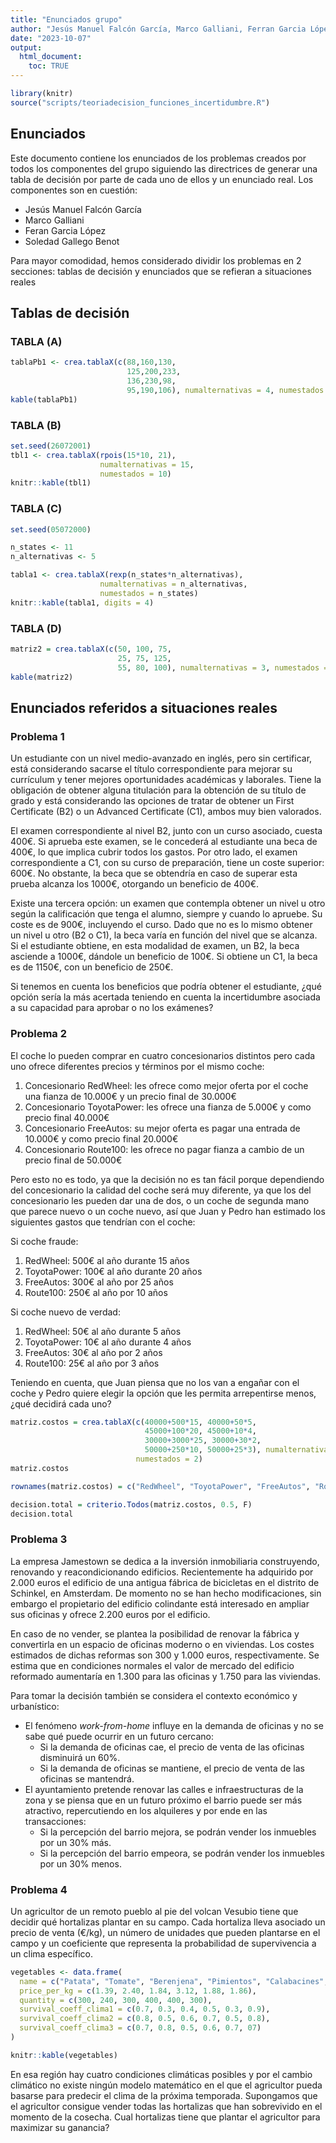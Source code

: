 ```yaml
---
title: "Enunciados grupo"
author: "Jesús Manuel Falcón García, Marco Galliani, Ferran Garcia López, Soledad Gallego Benot"
date: "2023-10-07"
output: 
  html_document:
    toc: TRUE
---
```


```r
library(knitr)
source("scripts/teoriadecision_funciones_incertidumbre.R")
```


## Enunciados

Este documento contiene los enunciados de los problemas creados por todos los componentes del grupo siguiendo las directrices de generar una tabla de decisión por parte de cada uno de ellos y un enunciado real. Los componentes son en cuestión:

-   Jesús Manuel Falcón García
-   Marco Galliani
-   Feran Garcia López
-   Soledad Gallego Benot

Para mayor comodidad, hemos considerado dividir los problemas en 2 secciones: tablas de decisión y enunciados que se refieran a situaciones reales

## Tablas de decisión

### TABLA (A)

```r
tablaPb1 <- crea.tablaX(c(88,160,130,
                          125,200,233,
                          136,230,98,
                          95,190,106), numalternativas = 4, numestados = 3)
kable(tablaPb1)
```

### TABLA (B)
```r
set.seed(26072001)
tbl1 <- crea.tablaX(rpois(15*10, 21), 
                    numalternativas = 15,
                    numestados = 10)
knitr::kable(tbl1)
```

### TABLA (C)
```r
set.seed(05072000)

n_states <- 11
n_alternativas <- 5

tabla1 <- crea.tablaX(rexp(n_states*n_alternativas), 
                    numalternativas = n_alternativas,
                    numestados = n_states)
knitr::kable(tabla1, digits = 4)
```

### TABLA (D)
```r
matriz2 = crea.tablaX(c(50, 100, 75,
                        25, 75, 125,
                        55, 80, 100), numalternativas = 3, numestados = 3)
kable(matriz2)
```

## Enunciados referidos a situaciones reales
### Problema 1

Un estudiante con un nivel medio-avanzado en inglés, pero sin certificar, está considerando sacarse el título correspondiente para mejorar su currículum y tener mejores oportunidades académicas y laborales. Tiene la obligación de obtener alguna titulación para la obtención de su título de grado y está considerando las opciones de tratar de obtener un First Certificate (B2) o un Advanced Certificate (C1), ambos muy bien valorados.

El examen correspondiente al nivel B2, junto con un curso asociado, cuesta 400€. Si aprueba este examen, se le concederá al estudiante una beca de 400€, lo que implica cubrir todos los gastos. Por otro lado, el examen correspondiente a C1, con su curso de preparación, tiene un coste superior: 600€. No obstante, la beca que se obtendría en caso de superar esta prueba alcanza los 1000€, otorgando un beneficio de 400€.

Existe una tercera opción: un examen que contempla obtener un nivel u otro según la calificación que tenga el alumno, siempre y cuando lo apruebe. Su coste es de 900€, incluyendo el curso. Dado que no es lo mismo obtener un nivel u otro (B2 o C1), la beca varía en función del nivel que se alcanza. Si el estudiante obtiene, en esta modalidad de examen, un B2, la beca asciende a 1000€, dándole un beneficio de 100€. Si obtiene un C1, la beca es de 1150€, con un beneficio de 250€.

Si tenemos en cuenta los beneficios que podría obtener el estudiante, ¿qué opción sería la más acertada teniendo en cuenta la incertidumbre asociada a su capacidad para aprobar o no los exámenes?

### Problema 2

El coche lo pueden comprar en cuatro concesionarios distintos pero cada uno ofrece diferentes precios y términos por el mismo coche:

1.  Concesionario RedWheel: les ofrece como mejor oferta por el coche una fianza de 10.000€ y un precio final de 30.000€
2.  Concesionario ToyotaPower: les ofrece una fianza de 5.000€ y como precio final 40.000€
3.  Concesionario FreeAutos: su mejor oferta es pagar una entrada de 10.000€ y como precio final 20.000€
4.  Concesionario Route100: les ofrece no pagar fianza a cambio de un precio final de 50.000€

Pero esto no es todo, ya que la decisión no es tan fácil porque dependiendo del concesionario la calidad del coche será muy diferente, ya que los del concesionario les pueden dar una de dos, o un coche de segunda mano que parece nuevo o un coche nuevo, así que Juan y Pedro han estimado los siguientes gastos que tendrían con el coche:

Si coche fraude:

1.  RedWheel: 500€ al año durante 15 años
2.  ToyotaPower: 100€ al año durante 20 años
3.  FreeAutos: 300€ al año por 25 años
4.  Route100: 250€ al año por 10 años

Si coche nuevo de verdad:

1.  RedWheel: 50€ al año durante 5 años
2.  ToyotaPower: 10€ al año durante 4 años
3.  FreeAutos: 30€ al año por 2 años
4.  Route100: 25€ al año por 3 años

Teniendo en cuenta, que Juan piensa que no los van a engañar con el coche y Pedro quiere elegir la opción que les permita arrepentirse menos, ¿qué decidirá cada uno?

```r
matriz.costos = crea.tablaX(c(40000+500*15, 40000+50*5,
                              45000+100*20, 45000+10*4,
                              30000+3000*25, 30000+30*2,
                              50000+250*10, 50000+25*3), numalternativas = 4,
                            numestados = 2)
matriz.costos

rownames(matriz.costos) = c("RedWheel", "ToyotaPower", "FreeAutos", "Route100")

decision.total = criterio.Todos(matriz.costos, 0.5, F)
decision.total
```

### Problema 3

La empresa Jamestown se dedica a la inversión inmobiliaria construyendo, renovando y reacondicionando edificios. Recientemente ha adquirido por 2.000 euros el edificio de una antigua fábrica de bicicletas en el distrito de Schinkel, en Amsterdam. De momento no se han hecho modificaciones, sin embargo el propietario del edificio colindante está interesado en ampliar sus oficinas y ofrece 2.200 euros por el edificio.

En caso de no vender, se plantea la posibilidad de renovar la fábrica y convertirla en un espacio de oficinas moderno o en viviendas. Los costes estimados de dichas reformas son 300 y 1.000 euros, respectivamente. Se estima que en condiciones normales el valor de mercado del edificio reformado aumentaría en 1.300 para las oficinas y 1.750 para las viviendas.

Para tomar la decisión también se considera el contexto económico y urbanístico:

-   El fenómeno *work-from-home* influye en la demanda de oficinas y no se sabe qué puede ocurrir en un futuro cercano:
    -   Si la demanda de oficinas cae, el precio de venta de las oficinas disminuirá un 60%.
    -   Si la demanda de oficinas se mantiene, el precio de venta de las oficinas se mantendrá.
-   El ayuntamiento pretende renovar las calles e infraestructuras de la zona y se piensa que en un futuro próximo el barrio puede ser más atractivo, repercutiendo en los alquileres y por ende en las transacciones:
    -   Si la percepción del barrio mejora, se podrán vender los inmuebles por un 30% más.
    -   Si la percepción del barrio empeora, se podrán vender los inmuebles por un 30% menos.

### Problema 4

Un agricultor de un remoto pueblo al pie del volcan Vesubio tiene que decidir qué hortalizas plantar en su campo. Cada hortaliza lleva asociado un precio de venta (€/kg), un número de unidades que pueden plantarse en el campo y un coeficiente que representa la probabilidad de supervivencia a un clima específico.

```r
vegetables <- data.frame(
  name = c("Patata", "Tomate", "Berenjena", "Pimientos", "Calabacines", "Cebolla"),
  price_per_kg = c(1.39, 2.40, 1.84, 3.12, 1.88, 1.86),
  quantity = c(300, 240, 300, 400, 400, 300),
  survival_coeff_clima1 = c(0.7, 0.3, 0.4, 0.5, 0.3, 0.9),
  survival_coeff_clima2 = c(0.8, 0.5, 0.6, 0.7, 0.5, 0.8),
  survival_coeff_clima3 = c(0.7, 0.8, 0.5, 0.6, 0.7, 07)
)

knitr::kable(vegetables)
```

En esa región hay cuatro condiciones climáticas posibles y por el cambio climático no existe ningún modelo matemático en el que el agricultor pueda basarse para predecir el clima de la próxima temporada. Supongamos que el agricultor consigue vender todas las hortalizas que han sobrevivido en el momento de la cosecha. Cual hortalizas tiene que plantar el agricultor para maximizar su ganancia?
